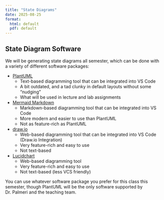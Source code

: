 ```yaml
---
title: "State Diagrams"
date: 2025-08-25
format:
  html: default
  pdf: default
---
```


## State Diagram Software

We will be generating state diagrams all semester, which can be done with a variety of different software packages:

* [PlantUML](https://plantuml.com/)
  * Text-based diagramming tool that can be integrated into VS Code
  * A bit outdated, and a tad clunky in default layouts without some "nudging"
  * What will be used in lecture and lab assignments
* [Mermaid Markdown](https://mermaid-js.github.io/mermaid/#/)
  * Markdown-based diagramming tool that can be integrated into VS Code
  * More modern and easier to use than PlantUML
  * Not as feature-rich as PlantUML
* [draw.io](https://app.diagrams.net/)
  * Web-based diagramming tool that can be integrated into VS Code (Draw.io Integration)
  * Very feature-rich and easy to use
  * Not text-based
* [Lucidchart](https://www.lucidchart.com/)
  * Web-based diagramming tool 
  * Very feature-rich and easy to use
  * Not text-based (less VCS friendly)

You can use whatever software package you prefer for this class this semester, though PlantUML will be the only software supported by Dr. Palmeri and the teaching team.
